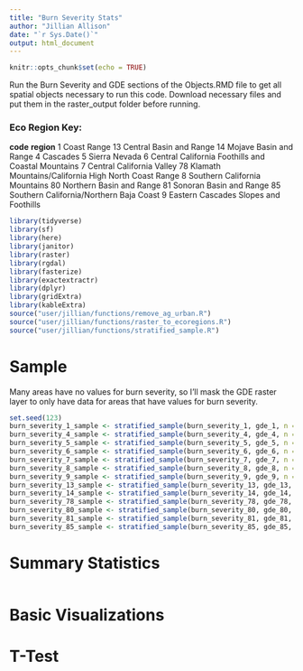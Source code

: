 ```yaml
---
title: "Burn Severity Stats"
author: "Jillian Allison"
date: "`r Sys.Date()`"
output: html_document
---
```


```r
knitr::opts_chunk$set(echo = TRUE)
```

Run the Burn Severity and GDE sections of the Objects.RMD file to get all spatial objects necessary to run this code. Download necessary files and put them in the raster_output folder before running. 

### Eco Region Key: 

   **code**                                           **region**
          1                                         Coast Range
         13                             Central Basin and Range
         14                              Mojave Basin and Range
          4                                            Cascades
          5                                       Sierra Nevada
          6  Central California Foothills and Coastal Mountains
          7                           Central California Valley
         78 Klamath Mountains/California High North Coast Range
          8                       Southern California Mountains
         80                            Northern Basin and Range
         81                             Sonoran Basin and Range
         85             Southern California/Northern Baja Coast
          9               Eastern Cascades Slopes and Foothills
          
```r
library(tidyverse)
library(sf)
library(here)
library(janitor)
library(raster)
library(rgdal)
library(fasterize)
library(exactextractr)
library(dplyr)
library(gridExtra)
library(kableExtra)
source("user/jillian/functions/remove_ag_urban.R")
source("user/jillian/functions/raster_to_ecoregions.R")
source("user/jillian/functions/stratified_sample.R")
```

# Sample 
Many areas have no values for burn severity, so I'll mask the GDE raster layer to only have data for areas that have values for burn severity. 


```r
set.seed(123) 
burn_severity_1_sample <- stratified_sample(burn_severity_1, gde_1, n = 1000)
burn_severity_4_sample <- stratified_sample(burn_severity_4, gde_4, n = 1000)
burn_severity_5_sample <- stratified_sample(burn_severity_5, gde_5, n = 1000)
burn_severity_6_sample <- stratified_sample(burn_severity_6, gde_6, n = 1000)
burn_severity_7_sample <- stratified_sample(burn_severity_7, gde_7, n = 1000)
burn_severity_8_sample <- stratified_sample(burn_severity_8, gde_8, n = 1000)
burn_severity_9_sample <- stratified_sample(burn_severity_9, gde_9, n = 1000)
burn_severity_13_sample <- stratified_sample(burn_severity_13, gde_13, n = 1000)
burn_severity_14_sample <- stratified_sample(burn_severity_14, gde_14, n = 1000)
burn_severity_78_sample <- stratified_sample(burn_severity_78, gde_78, n = 1000)
burn_severity_80_sample <- stratified_sample(burn_severity_80, gde_80, n = 1000)
burn_severity_81_sample <- stratified_sample(burn_severity_81, gde_81, n = 1000)
burn_severity_85_sample <- stratified_sample(burn_severity_85, gde_85, n = 1000)
```

# Summary Statistics 
```r

```

# Basic Visualizations


# T-Test 
